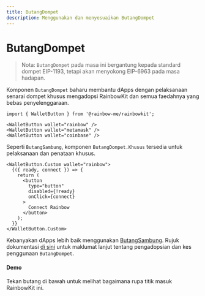 ```yaml
---
title: ButangDompet
description: Menggunakan dan menyesuaikan ButangDompet
---
```


# ButangDompet

> Nota: `ButangDompet` pada masa ini bergantung kepada standard dompet EIP-1193, tetapi akan menyokong EIP-6963 pada masa hadapan.

Komponen `ButangDompet` baharu membantu dApps dengan pelaksanaan senarai dompet khusus mengadopsi RainbowKit dan semua faedahnya yang bebas penyelenggaraan.

```tsx
import { WalletButton } from '@rainbow-me/rainbowkit';

<WalletButton wallet="rainbow" />
<WalletButton wallet="metamask" />
<WalletButton wallet="coinbase" />
```

Seperti `ButangSambung`, komponen `ButangDompet.Khusus` tersedia untuk pelaksanaan dan penataan khusus.

```tsx
<WalletButton.Custom wallet="rainbow">
  {({ ready, connect }) => {
    return (
      <button
        type="button"
        disabled={!ready}
        onClick={connect}
      >
        Connect Rainbow
      </button>
    );
  }}
</WalletButton.Custom>
```

Kebanyakan dApps lebih baik menggunakan [ButangSambung](https://www.rainbowkit.com/docs/connect-button). Rujuk dokumentasi [di sini](https://www.rainbowkit.com/docs/wallet-button) untuk maklumat lanjut tentang pengadopsian dan kes penggunaan `ButangDompet`.

#### Demo

Tekan butang di bawah untuk melihat bagaimana rupa titik masuk RainbowKit ini.

<WalletButtonDemo />
